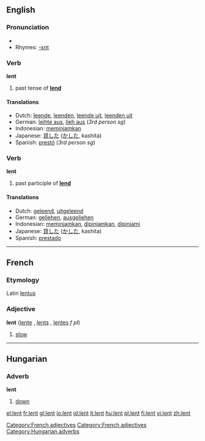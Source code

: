 {{see|Lent}}
==English==

===Pronunciation===
*{{IPA|/lεnt/}}
*Rhymes: [[Rhymes:English:-ɛnt|-ɛnt]]

===Verb===
'''lent'''
# past tense of '''[[lend]]'''

====Translations====
*Dutch: [[leende]], [[leenden]], [[leende uit]], [[leenden uit]]
*German: [[leihte aus]], [[lieh aus]] (''3rd person sg'')
*Indonesian: [[pinjam|meminjamkan]]
*Japanese: [[貸した]] ([[かした]], kashita)
*Spanish: [[prestó]] (''3rd person sg'')

===Verb===
'''lent'''
# past participle of '''[[lend]]'''

====Translations====
*Dutch: [[geleend]], [[uitgeleend]]
*German: [[geliehen]], [[ausgeliehen]]
*Indonesian: [[pinjam|meminjamkan]], [[pinjam|dipinjamkan]], [[pinjam|dipinjami]]
*Japanese: [[貸した]] ([[かした]], kashita)
*Spanish: [[prestado]]


----

==French==
===Etymology===
Latin [[lentus]]
===Adjective===
'''lent''' {{m}} ([[lente]] {{f}}, [[lents]] {{p}}, [[lentes]] ''f pl'')

# [[slow]]

[[Category:French adjectives]]


----

==Hungarian==
===Adverb===
'''lent'''

#[[down]]

[[Category:French adjectives]]
[[Category:Hungarian adverbs]]

[[el:lent]]
[[fr:lent]]
[[gl:lent]]
[[io:lent]]
[[id:lent]]
[[it:lent]]
[[hu:lent]]
[[pl:lent]]
[[fi:lent]]
[[vi:lent]]
[[zh:lent]]